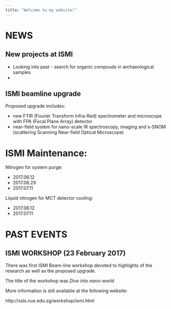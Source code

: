 ```yaml
---
title: "Welcome to my website!"
---
```


# NEWS 


## New projects at ISMI

* Looking into past - search for organic compouds in archaeological samples 
* 

## ISMI beamline upgrade

Proposed upgrade includes:

* new FTIR (Fourier Transform Infra-Red) spectrometer and microscope with FPA (Focal Plane Array) detector 
* near-field system for nano-scale IR spectroscopy, imaging and s-SNOM (scattering Scanning Near-field Optical Microscope)


# ISMI Maintenance:


Nitrogen for system purge:

* 2017.06.12
* 2017.06.29
* 2017.07.11

Liquid nitrogen for MCT detector cooling:

* 2017.06.12
* 2017.07.11

# PAST EVENTS

## ISMI WORKSHOP (23 February 2017)

There was first ISMI Beam-line workshop devoted to highlights of the research as well as the proposed upgrade.

The title of the workshop was *Dive into nano-world*

More information is still available at the following website:

http://ssls.nus.edu.sg/workshop/ismi.html



